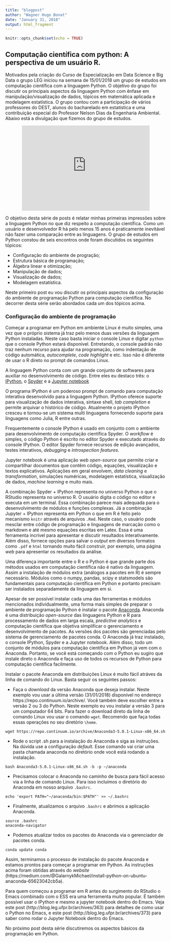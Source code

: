 ```yaml
---
title: "blogpost"
author: "Wagner Hugo Bonat"
date: "January 31, 2018"
output: html_fragment
---
```


```r
knitr::opts_chunk$set(echo = TRUE)
```

## Computação científica com python: A perspectiva de um usuário R.

Motivados pela criação do Curso de Especialização em 
Data Science e Big Data o grupo LEG iniciou na semana de 15/01/2018
um grupo de estudos em computação científica com a linguagem Python.
O objetivo do grupo foi discutir os principais aspectos da linguagem
Python com ênfase em manipulação/visualização de dados, tópicos em
matemática aplicada e modelagem estatística. O grupo contou com a 
participação de vários professores do DEST, alunos do bacharelado 
em estatística e uma contribuição especial do Professor Nelson Dias
da Engenharia Ambiental. Abaixo está a divulgação que fizemos do grupo
de estudos.

<p align="center">
<iframe src="https://www.facebook.com/plugins/post.php?href=https%3A%2F%2Fwww.facebook.com%2Fleg.ufpr%2Fposts%2F935006519988723&width=400&show_text=false&height=266&appId" width="400" height="266" style="border:none;overflow:hidden" scrolling="no" frameborder="0" allowTransparency="true"></iframe>
</p>

O objetivo desta série de posts é relatar minhas primeiras impressões 
sobre a linguagem Python no que diz respeito a computação científica. 
Como um usuário e desenvolvedor R há pelo menos 15 anos é praticamente 
inevitável não fazer uma comparação entre as linguagens. 
O grupo de estudos em Python constou de seis encontros onde foram
discutidos os seguintes tópicos:

  - Configuração do ambiente de progração;
  - Estrutura básica de programação;
  - Álgebra linear e otimização;
  - Manipulação de dados;
  - Visualização de dados;
  - Modelagem estatística.

Neste primeiro post eu vou discutir os principais aspectos da configuração
do ambiente de programação Python para computação científica. 
No decorrer desta série serão abordados cada um dos tópicos acima.

### Configuração do ambiente de programação

Começar a programar em Python em ambiente Linux é muito simples, uma
vez que o próprio sistema já traz pelo menos duas versões da linguagem
Python instaladas. Neste caso basta iniciar o console Linux e digitar
`python` que o console Python estará disponível. 
Entretando, o console padrão não traz nenhum recurso para ajudar na 
programação, como indentação de código automática, *autocomplete*, 
*code highlight* e etc. Isso não é diferente de usar o R direto no
prompt de comandos Linux.

A linguagem Python conta com um grande conjunto de softwares para
auxiliar no desenvolvimento de código. Entre eles eu destaco
três: o [IPython](https://ipython.org/), o [Spyder](https://pythonhosted.org/spyder/)
e a [Jupyter notebook](http://jupyter.org/) 

O programa IPython é um poderoso prompt de comando para computação 
interativa desenvolvido para a linguagem Python. IPython oferece 
suporte para visualização de dados interativa, sintaxe shell, 
*tab completion* e permite arquivar o histórico de código. 
Atualmente o projeto IPython cresceu e tornou-se um sistema multi 
linguagens fornecendo suporte para linguagens como Julia, R entre 
outras.

Frequentemente o console IPython é usado em conjunto com o ambiente
para desenvolvimento de computação científica Spyder. 
O *workflow* é simples, o código Python é escrito no editor Spyder e 
executado através do console IPython. O editor Spyder fornece recursos 
de edição avançados, testes interativos, *debugging* e *introspection features*. 

Jupyter notebook é uma aplicação *web open-source* que permite criar 
e compartilhar documentos que contêm código, equações, visualização e 
textos explicativos. Aplicações em geral envolvem, *data cleaning* e 
*transformation*, simulações numéricas, modelagem estatística, 
visualização de dados, *machine learning* e muito mais.

A combinação Spyder + IPython representa no universo Python 
o que o RStudio representa no universo R. O usuário digita o
código no editor e executa em um terminal. Essa combinação parece
mais adequada para o desenvolvimento de módulos e funções complexas.
Já a combinação Jupyter + IPython representa em Python o que em R é 
feito pelo mecanismo `knitr` através de arquivos `.Rmd`. 
Neste caso, o usuário pode mesclar entre código de programação e 
linguagens de marcação como o markdown e até mesmo equações escritas 
em Latex. Essa é uma ferramenta incrível para apresentar e discutir 
resultados interativamente. Além disso, fornece opções para salvar o 
*output* em diversos formatos como `.pdf` e `html` tornando muito fácil 
construir, por exemplo, uma página *web* para apresentar os resultados 
da análise.

Uma diferença importante entre o R e o Python é que grande parte
dos métodos usados em computação científica não é nativo da linguagem.
Assim a instalação de módulos extra (análogos a pacotes em R) é sempre 
necessário. Módulos como o numpy, pandas, scipy e statsmodels 
são fundamentais para computação científica em Python e portanto 
precisam ser instalados separadamente da linguagem em si.

Apesar de ser possível instalar cada uma das ferramentas e módulos
mencionados individualmente, uma forma mais simples de preparar o 
ambiente de programação Python é instalar o pacote [Anaconda](https://anaconda.org/). 
Anaconda é uma distribuição *open-source* das linguagens Python e R 
para processamento de dados em larga escala, *predictive analytics* e 
computação científica que objetiva simplificar o gerenciamento e 
desenvolvimento de pacotes. As versões dos pacotes são gerenciadas pelo 
sistema de gerenciamento de pacotes conda. O Anaconda já traz instalado,
o console IPython, Spyder e a Jupyter notebook. Além disso, 
todo um conjunto de módulos para computação científica em Python 
já vem com o Anaconda. Portanto, se você está começando com o
Python eu sugiro que instale direto o Anaconda e faça uso de todos
os recursos de Python para computação científica facilmente.

Instalar o pacote Anaconda em distribuições Linux é muito fácil atráves 
da linha de comando do Linux. Basta seguir os seguintes passos:

   - Faça o *download* da versão Anaconda que deseja instalar. 
   Neste exemplo vou usar a última versão (31/01/2018) disponível no 
   endereço https://repo.continuum.io/archive/. Você também deve escolher 
   entre a versão 2 ou 3 do Python. Neste exemplo eu vou instalar a 
   versão 3 para um computador 64 bits. Para fazer o download direto da 
   linha de comando Linux vou usar o comando `wget`. 
   Recomendo que faça todas essas operações no seu diretório `\home`.
   
```
wget https://repo.continuum.io/archive/Anaconda3-5.0.1-Linux-x86_64.sh

```
   - Rode o script .sh para a instalação do Anaconda e siga as instruções. 
   Na dúvida use a configuração *default*. 
   Esse comando vai criar uma pasta chamada anaconda no diretório onde 
   você está rodando a instalação.
   
```
bash Anaconda3-5.0.1-Linux-x86_64.sh -b -p ~/anaconda

```

   - Precisamos colocar o Anaconda no caminho de busca para fácil acesso 
   via a linha de comando Linux. Para isso incluímos o diretório do 
   Anaconda em nosso arquivo `.bashrc`.

```
echo 'export PATH="~/anaconda/bin:$PATH"' >> ~/.bashrc 

```
   - Finalmente, atualizamos o arquivo `.bashrc` e abrimos a aplicação Anaconda.

```
source .bashrc
anaconda-navigator

```

   - Podemos atualizar todos os pacotes do Anaconda via o gerenciador de pacotes conda.

```
conda update conda

```

Assim, terminamos o processo de instalação do pacote Anaconda e estamos 
prontos para começar a programar em Python. As instruções acima foram 
obtidas através do *website* (https://medium.com/@GalarnykMichael/install-python-on-ubuntu-anaconda-65623042cb5a).

Para quem começou a programar em R antes do surgimento do RStudio
o Emacs combinado com o ESS era uma ferramenta muito popular.
É também possível usar o IPython e mesmo a jupyter notebook dentro
do Emacs. Veja este post (http://blog.leg.ufpr.br/archives/363) para 
detalhes de como usar o Python no Emacs, e este post (http://blog.leg.ufpr.br/archives/373) 
para saber como rodar o Jupyter Notebook dentro do Emacs.

No próximo post desta série discutiremos os aspectos básicos da programação
em Python.